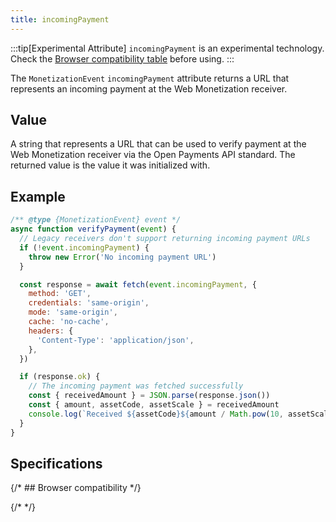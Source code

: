 ```yaml
---
title: incomingPayment
---
```



:::tip[Experimental Attribute]
`incomingPayment` is an <LinkOut href="https://developer.mozilla.org/en-US/docs/MDN/Writing_guidelines/Experimental_deprecated_obsolete#experimental">experimental technology</LinkOut>. <Hidden>Check the [Browser compatibility table](#browser-compatibility) before using.</Hidden>
:::

The `MonetizationEvent` `incomingPayment` attribute returns a URL that represents an incoming payment at the Web Monetization receiver.

## Value

A string that represents a URL that can be used to verify payment at the Web Monetization receiver via the <LinkOut href="https://docs.openpayments.guide/reference/get-incoming-payment">Open Payments API standard</LinkOut>. The returned value is the value it was initialized with.

## Example

```jsx
/** @type {MonetizationEvent} event */
async function verifyPayment(event) {
  // Legacy receivers don't support returning incoming payment URLs
  if (!event.incomingPayment) {
    throw new Error('No incoming payment URL')
  }

  const response = await fetch(event.incomingPayment, {
    method: 'GET',
    credentials: 'same-origin',
    mode: 'same-origin',
    cache: 'no-cache',
    headers: {
      'Content-Type': 'application/json',
    },
  })

  if (response.ok) {
    // The incoming payment was fetched successfully
    const { receivedAmount } = JSON.parse(response.json())
    const { amount, assetCode, assetScale } = receivedAmount
    console.log(`Received ${assetCode}${amount / Math.pow(10, assetScale)}.`)
  }
}
```

## Specifications

<Specification anchor='incomingpayment-attribute' />

{/* ## Browser compatibility */}

{/* <BrowserCompat json={data} /> */}